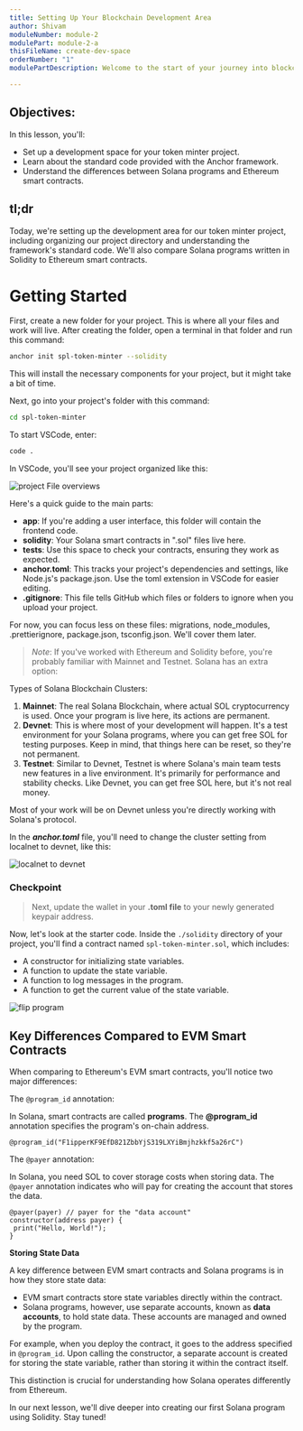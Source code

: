 ```yaml
---
title: Setting Up Your Blockchain Development Area
author: Shivam
moduleNumber: module-2
modulePart: module-2-a
thisFileName: create-dev-space
orderNumber: "1"
modulePartDescription: Welcome to the start of your journey into blockchain development! In this section, you'll get a basic introduction to creating tokens and setting up your local development environment. We'll guide you through establishing a new project and using the Anchor framework to build an SPL token minter program.

---
```


## Objectives:

In this lesson, you'll:

- Set up a development space for your token minter project.
- Learn about the standard code provided with the Anchor framework.
- Understand the differences between Solana programs and Ethereum smart contracts.

## tl;dr

Today, we're setting up the development area for our token minter project, including organizing our project directory and understanding the framework's standard code. We'll also compare Solana programs written in Solidity to Ethereum smart contracts.

# Getting Started

First, create a new folder for your project. This is where all your files and work will live. After creating the folder, open a terminal in that folder and run this command:

```bash
anchor init spl-token-minter --solidity
```

This will install the necessary components for your project, but it might take a bit of time.

Next, go into your project's folder with this command:

```bash
cd spl-token-minter
```

To start VSCode, enter:

```bash
code .
```

In VSCode, you'll see your project organized like this:

![project File overviews](/moduleimages/a_generated.png)

Here's a quick guide to the main parts:

- **app**: If you're adding a user interface, this folder will contain the frontend code.
- **solidity**: Your Solana smart contracts in ".sol" files live here.
- **tests**: Use this space to check your contracts, ensuring they work as expected.
- **anchor.toml**: This tracks your project's dependencies and settings, like Node.js's package.json. Use the toml extension in VSCode for easier editing.
- **.gitignore**: This file tells GitHub which files or folders to ignore when you upload your project.

For now, you can focus less on these files: migrations, node_modules, .prettierignore, package.json, tsconfig.json. We'll cover them later.

> _Note_: If you've worked with Ethereum and Solidity before, you're probably familiar with Mainnet and Testnet. Solana has an extra option:

Types of Solana Blockchain Clusters:

1. **Mainnet**: The real Solana Blockchain, where actual SOL cryptocurrency is used. Once your program is live here, its actions are permanent.
2. **Devnet**: This is where most of your development will happen. It's a test environment for your Solana programs, where you can get free SOL for testing purposes. Keep in mind, that things here can be reset, so they're not permanent.
3. **Testnet**: Similar to Devnet, Testnet is where Solana's main team tests new features in a live environment. It's primarily for performance and stability checks. Like Devnet, you can get free SOL here, but it's not real money.

Most of your work will be on Devnet unless you're directly working with Solana's protocol.

In the **_anchor.toml_** file, you'll need to change the cluster setting from localnet to devnet, like this:

![localnet to devnet](/moduleimages/a_dev.jpg)

### Checkpoint

> Next, update the wallet in your **.toml file** to your newly generated keypair address.

Now, let's look at the starter code. Inside the `./solidity` directory of your project, you'll find a contract named `spl-token-minter.sol`, which includes:

- A constructor for initializing state variables.
- A function to update the state variable.
- A function to log messages in the program.
- A function to get the current value of the state variable.

![flip program](/moduleimages/a_flip.png)

## Key Differences Compared to EVM Smart Contracts

When comparing to Ethereum's EVM smart contracts, you'll notice two major differences:

The `@program_id` annotation:

In Solana, smart contracts are called **programs**. The **@program_id** annotation specifies the program's on-chain address.

```Solidity
@program_id("F1ipperKF9EfD821ZbbYjS319LXYiBmjhzkkf5a26rC")
```

The `@payer` annotation:

In Solana, you need SOL to cover storage costs when storing data. The `@payer` annotation indicates who will pay for creating the account that stores the data.

```Solidity
@payer(payer) // payer for the "data account"
constructor(address payer) {
 print("Hello, World!");
}
```

**Storing State Data**

A key difference between EVM smart contracts and Solana programs is in how they store state data:

- EVM smart contracts store state variables directly within the contract.
- Solana programs, however, use separate accounts, known as **data accounts**, to hold state data. These accounts are managed and owned by the program.

For example, when you deploy the contract, it goes to the address specified in `@program_id`. Upon calling the constructor, a separate account is created for storing the state variable, rather than storing it within the contract itself.

This distinction is crucial for understanding how Solana operates differently from Ethereum.

In our next lesson, we'll dive deeper into creating our first Solana program using Solidity. Stay tuned!